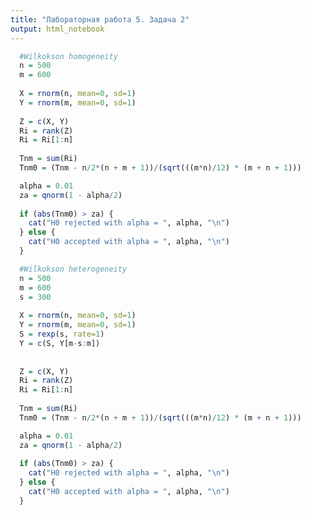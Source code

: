 ```yaml
---
title: "Лабораторная работа 5. Задача 2"
output: html_notebook
---
```




```r
  #Wilkokson homogeneity
  n = 500
  m = 600
  
  X = rnorm(n, mean=0, sd=1)
  Y = rnorm(m, mean=0, sd=1)
  
  Z = c(X, Y)
  Ri = rank(Z)
  Ri = Ri[1:n]
  
  Tnm = sum(Ri)
  Tnm0 = (Tnm - n/2*(n + m + 1))/(sqrt(((m*n)/12) * (m + n + 1)))

  alpha = 0.01
  za = qnorm(1 - alpha/2)
  
  if (abs(Tnm0) > za) {
    cat("H0 rejected with alpha = ", alpha, "\n")
  } else {
    cat("H0 accepted with alpha = ", alpha, "\n")
  }
```
```r
  #Wilkokson heterogeneity
  n = 500
  m = 600
  s = 300
  
  X = rnorm(n, mean=0, sd=1)
  Y = rnorm(m, mean=0, sd=1)
  S = rexp(s, rate=1)
  Y = c(S, Y[m-s:m])
  
  
  Z = c(X, Y)
  Ri = rank(Z)
  Ri = Ri[1:n]
  
  Tnm = sum(Ri)
  Tnm0 = (Tnm - n/2*(n + m + 1))/(sqrt(((m*n)/12) * (m + n + 1)))

  alpha = 0.01
  za = qnorm(1 - alpha/2)
  
  if (abs(Tnm0) > za) {
    cat("H0 rejected with alpha = ", alpha, "\n")
  } else {
    cat("H0 accepted with alpha = ", alpha, "\n")
  }
```


